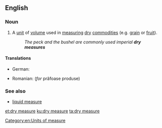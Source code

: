==English==

===Noun===
{{en-noun|head=[[dry]] [[measure]]}}

# A [[unit]] of [[volume]] used in [[measure|measuring]] [[dry]] [[commodity|commodities]] (e.g. [[grain]] or [[fruit]]).
#: ''The peck and the bushel are commonly used imperial '''dry measures'''''

====Translations====
{{trans-top|Unit of capacity for measuring dry commodities}}
* German: {{t-|de|Trockenmaß|n}}
{{trans-mid}}
* Romanian: {{t-|ro|măsură de capacitate|f}} (''for'' prăfoase produse)
{{trans-bottom}}

===See also===
* [[liquid measure]]

[[Category:en:Units of measure]]

[[et:dry measure]]
[[ku:dry measure]]
[[ta:dry measure]]